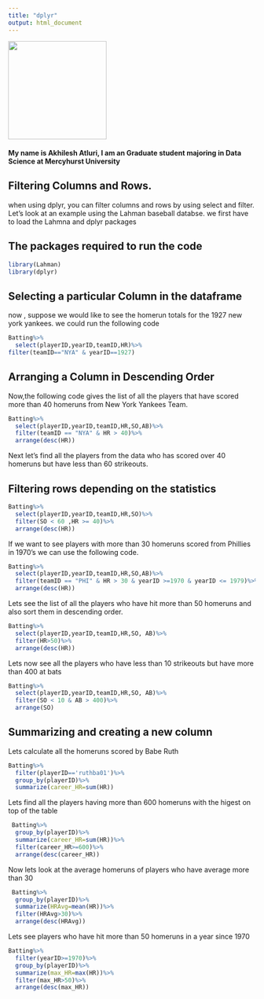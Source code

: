 ```yaml
---
title: "dplyr"
output: html_document
---
```

<img src="image.jpg" width="200px" />


#### My name is Akhilesh Atluri, I am an Graduate student majoring in Data Science at Mercyhurst University
## Filtering Columns and Rows.

when using dplyr, you can filter columns and rows by using select and filter. Let's look at an example using the Lahman baseball databse. we first have to load the Lahmna and dplyr packages

## The packages required to run the code

```r
library(Lahman)
library(dplyr)
```

## Selecting a particular Column in the dataframe
now , suppose we would like to see the homerun totals for the 1927 new york yankees. we could run the following code

```r

Batting%>%
  select(playerID,yearID,teamID,HR)%>%
filter(teamID=="NYA" & yearID==1927)

```

## Arranging a Column in Descending Order

Now,the following code gives the list of all the players that have scored more than 40 homeruns from New York Yankees Team.

```r
Batting%>%
  select(playerID,yearID,teamID,HR,SO,AB)%>%
  filter(teamID == "NYA" & HR > 40)%>%
  arrange(desc(HR))
```

Next let's find all the players from the data who has scored over 40 homeruns but have less than 60 strikeouts.

## Filtering rows depending on the statistics

```r
Batting%>%
  select(playerID,yearID,teamID,HR,SO)%>%
  filter(SO < 60 ,HR >= 40)%>%
  arrange(desc(HR))
```

If we want to see players with more than 30 homeruns scored from Phillies in 1970's we can use the following code.

```r
Batting%>%
  select(playerID,yearID,teamID,HR,SO,AB)%>%
  filter(teamID == "PHI" & HR > 30 & yearID >=1970 & yearID <= 1979)%>%
  arrange(desc(HR))
```

Lets see the list of all the players who have hit more than 50 homeruns and also sort them in descending order.

```r
Batting%>%
  select(playerID,yearID,teamID,HR,SO, AB)%>%
  filter(HR>50)%>%
  arrange(desc(HR))
```


Lets now see all the players who have less than 10 strikeouts but have more than  400 at bats

```r
Batting%>%
  select(playerID,yearID,teamID,HR,SO, AB)%>%
  filter(SO < 10 & AB > 400)%>%
  arrange(SO)
```

## Summarizing and creating a new column

Lets calculate all the homeruns scored by Babe Ruth 

```r
Batting%>%
  filter(playerID=='ruthba01')%>%
  group_by(playerID)%>%
  summarize(career_HR=sum(HR))
```
Lets find all the players having more than 600 homeruns with the higest on top of the table
```r
 Batting%>%
  group_by(playerID)%>%
  summarize(career_HR=sum(HR))%>%
  filter(career_HR>=600)%>%
  arrange(desc(career_HR))
```

Now lets look at the average homeruns of players who have average more than 30

```r
 Batting%>%
  group_by(playerID)%>%
  summarize(HRAvg=mean(HR))%>%
  filter(HRAvg>30)%>%
  arrange(desc(HRAvg))
```
Lets see players who have hit more than 50 homeruns in a year since 1970

```r
Batting%>%
  filter(yearID>=1970)%>%
  group_by(playerID)%>%
  summarize(max_HR=max(HR))%>%
  filter(max_HR>50)%>%
  arrange(desc(max_HR))
  
```
